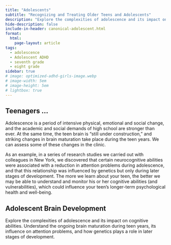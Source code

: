 ```yaml
---
title: "Adolescents"
subtitle: "Recognizing and Treating Older Teens and Adolescents"
description: "Explore the complexities of adolescence and its impact on cognitive abilities."
hide-description: false
include-in-header: canonical-adolescent.html
format:
  html:
    page-layout: article
tags:
  - adolescence
  - Adolescent ADHD
  - seventh grade
  - eight grade
sidebar: true
# image: optimized-adhd-girls-image.webp
# image-width: 5em
# image-height: 5em
# lightbox: true
---
```


## Teenagers ...

Adolescence is a period of intensive physical, emotional and social change, and the academic and social demands of high school are stronger than ever. At the same time, the teen brain is “still under construction,” and striking changes in brain maturation take place during the teen years. We can assess some of these changes in the clinic.

<!-- :::{.callout-tip collapse=false appearance='default' icon=true}
Add here a tip or a note
::: -->

As an example, in a series of research studies we carried out with colleagues in New York, we discovered that certain neurocognitive abilities were associated with a reduction in attention problems during adolescence, and that this relationship was influenced by genetics but only during later stages of development. The more we learn about your teen, the better we may be able to understand and monitor his or her cognitive abilities (and vulnerabilities), which could influence your teen’s longer-term psychological health and well-being.

## Adolescent Brain Development

Explore the complexities of adolescence and its impact on cognitive abilities. Understand the ongoing brain maturation during teen years, its influence on attention problems, and how genetics plays a role in later stages of development.

